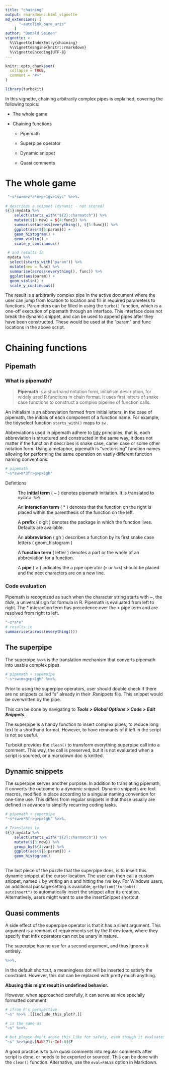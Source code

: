```yaml
---
title: "chaining"
output: rmarkdown::html_vignette
md_extensions: [ 
      "-autolink_bare_uris" 
    ]
author: "Donald Seinen"
vignette: >
  %\VignetteIndexEntry{chaining}
  %\VignetteEngine{knitr::rmarkdown}
  %\VignetteEncoding{UTF-8}
---
```


```r
knitr::opts_chunk$set(
  collapse = TRUE,
  comment = "#>"
)
```

```r
library(turbokit)
```

In this vignette, chaining arbitrarily complex pipes is explained, covering the following topics:

-   The whole game

-   Chaining functions

    -   Pipemath

    -   Superpipe operator

    -   Dynamic snippet

    -   Quasi comments

# The whole game

```r
 "~s*sw>m>z*a*e>p>1gv>1syc" %>>%.
 
# describes a snippet (dynamic - not stored)
${1}:mydata %>%
    select(starts_with("${2}:charmatch")) %>%
    mutate(${3:new} = ${4:func}) %>%
    summarise(across(everything(), ${5:func})) %>%
    ggplot(aes(${6:param})) +
    geom_histogram() +
    geom_violin() +
    scale_y_continuous()

 # and results in 
 mydata %>%
  select(starts_with("param")) %>%
  mutate(new = func) %>%
  summarise(across(everything(), func)) %>%
  ggplot(aes(param)) +
  geom_violin() +
  scale_y_continuous()
```

The result is a arbitrarily complex pipe in the active document where the user can jump from location to location and fill in required parameters to functions. Parameters can be filled in using the `turbo()` function, which is a one-off execution of pipemath through an interface. This interface does not break the dynamic snippet, and can be used to append pipes after they have been constructed. These would be used at the "param" and func locations in the above script.

# Chaining functions

## Pipemath

### What is pipemath?

> **Pipemath** is a shorthand notation form, initialism description, for widely used R functions in chain format. It uses first letters of snake case functions to construct a complex pipeline of function calls.

An initialism is an abbreviation formed from initial letters, in the case of pipemath, the initials of each component of a function name. For example, the tidyselect function `starts_with()` maps to `sw` .

Abbreviations used in pipemath adhere to [tidy](https://www.jstatsoft.org/article/view/v059i10) principles, that is, each abbreviation is structured and constructed in the same way, it does not matter if the function it describes is snake case, camel case or some other notation form. Using a metaphor, pipemath is "vectorising" function names allowing for performing the same operation on vastly different function naming conventions.

```r
# pipemath
"~s*sw>m*3fr>g>p>1gh"

```

Defintions

:   The **initial term** ( \~ ) denotes pipemath initiation. It is translated to `mydata %>%`

:   An **interaction term** ( \* ) denotes that the function on the right is placed within the parenthesis of the function on the left.

:   A **prefix** ( digit ) denotes the package in which the function lives. Defaults are available.

:   An **abbreviation** ( gh ) describes a function by its first snake case letters ( geom_histogram )

:   A **function term** ( letter ) denotes a part or the whole of an abbreviation for a function.

:   A **pipe** ( \> ) indicates the a pipe operator (`+` or `%>%`) should be placed and the next characters are on a new line.

### Code evaluation

Pipemath is recognized as such when the character string starts with \~, the *tilde*, a universal sign for formula in R. Pipemath is evaluated from left to right. The \* interaction term has precedence over the \> pipe term and are resolved from right to left.

```r
"~z*a*e"
# results in 
summarrise(across(everything()))
```

## The superpipe

The superpipe `%>>%` is the translation mechanism that converts pipemath into usable complex pipes.

```r
# pipemath + superpipe
"~s*sw>m>g>p>1gh" %>>%.
```

Prior to using the superpipe operators, user should double check if there are no snippets called "s" already in their .Rsnippets file. This snippet would be overwritten by the pipe.

This can be done by navigating to ***Tools \> Global Options \> Code \> Edit Snippets.***

The superpipe is a handy function to insert complex pipes, to reduce long text to a shorthand format. However, to have remnants of it left in the script is not se useful.

Turbokit provides the `clean()` to transform everything superpipe call into a comment. This way, the call is preserved, but it is not evaluated when a script is sourced, or a markdown doc is knitted.

## Dynamic snippets

The superpipe serves another purpose. In addition to translating pipemath, it converts the outcome to a *dynamic snippet*. Dynamic snippets are text macros, modified in place according to a singular naming convention for one-time use. This differs from regular snippets in that those usually are defined in advance to simplify recurring coding tasks.

```r
# pipemath + superpipe
"~s*sw>m*3fr>g>p>1gh" %>>%.

# Translates to
${1}:mydata %>%
    select(starts_with("${2}:charmatch")) %>%
    mutate(${3:new}) %>%
    group_by(${4:var}) %>%
    ggplot(aes(${5:param})) +
    geom_histogram()
    

```

The last piece of the puzzle that the superpipe does, is to insert this dynamic snippet at the cursor location. The user can then call a custom snippet, named `s` by writing an s and hitting the `TAB` key. For Windows users, an additional package setting is available, `getOption("turbokit-autoinsert")` to automatically insert the snippet after its creation. Alternatively, users might want to use the insertSnippet shortcut.

## Quasi comments

A side effect of the superpipe operator is that it has a silent argument. This argument is a remnant of requirements set by the R dev team, where they specify that infix operators can not be unary in nature.

The superpipe has no use for a second argument, and thus ignores it entirely.

```r
%>>%.
```

In the default shortcut, a meaningless dot will be inserted to satisfy the constraint. However, this dot can be replaced with pretty much anything.

**Abusing this might result in undefined behavior.**

However, when approached carefully, it can serve as nice specially formatted comment.

```r
# ifrom R's perspective
"~s" %>>% .[[include_this_plot?.]]

# is the same as
"~s" %>>%.

# but please don't abuse this like for safety, even though it evaluates fine.
"~s" %>>%pi@.[NaN*?1i~Inf:0]$F

```

A good practice is to turn quasi comments into regular comments after script is done, or needs to be exported or sourced. This can be done with the `clean()` function. Alternative, use the `eval=FALSE` option in Markdown.
